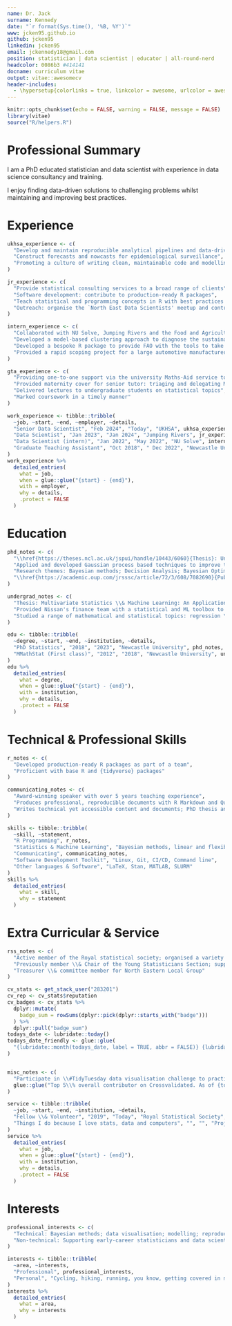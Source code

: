 ```yaml
---
name: Dr. Jack
surname: Kennedy
date: "`r format(Sys.time(), '%B, %Y')`"
www: jcken95.github.io
github: jcken95
linkedin: jcken95
email: jckennedy18@gmail.com
position: statistician | data scientist | educator | all-round-nerd
headcolor: 0086b3 #414141
docname: curriculum vitae
output: vitae::awesomecv
header-includes:
  - \hypersetup{colorlinks = true, linkcolor = awesome, urlcolor = awesome}
---
```


```r
knitr::opts_chunk$set(echo = FALSE, warning = FALSE, message = FALSE)
library(vitae)
source("R/helpers.R")
```

# Professional Summary

I am a PhD educated statistician and data scientist with experience in data science consultancy and training.


I enjoy finding data-driven solutions to challenging problems whilst maintaining and improving best practices.

# Experience

```r
ukhsa_experience <- c(
  "Develop and maintain reproducible analytical pipelines and data-driven products",
  "Construct forecasts and nowcasts for epidemiological surveillance",
  "Promoting a culture of writing clean, maintainable code and modelling pipelines"
)

jr_experience <- c(
  "Provide statistical consulting services to a broad range of clients",
  "Software development: contribute to production-ready R packages",
  "Teach statistical and programming concepts in R with best practices front and centre to academia, industry and government",
  "Outreach: organise the `North East Data Scientists' meetup and contribute to \\href{https://www.jumpingrivers.com/authors/jack-kennedy/}{company blog}"
)

intern_experience <- c(
  "Collaborated with NU Solve, Jumping Rivers and the Food and Agricultural Organisation (UN)",
  "Developed a model-based clustering approach to diagnose the sustainability of fish populations across the world",
  "Developed a bespoke R package to provide FAO with the tools to take the developed methods forward",
  "Provided a rapid scoping project for a large automotive manufacturer"
)

gta_experience <- c(
  "Providing one-to-one support via the university Maths-Aid service to students; queries ranging from `How to calculate a percentage?' to `Which test is most appropriate for my data?' and `How to solve this differential equation?'", # nolint: line length linter
  "Provided maternity cover for senior tutor: triaging and delegating Maths-Aid appointments",
  "Delivered lectures to undergraduate students on statistical topics",
  "Marked coursework in a timely manner"
)

work_experience <- tibble::tribble(
  ~job, ~start, ~end, ~employer, ~details,
  "Senior Data Scientist", "Feb 2024", "Today", "UKHSA", ukhsa_experience,
  "Data Scientist", "Jan 2023", "Jan 2024", "Jumping Rivers", jr_experience,
  "Data Scientist (intern)", "Jan 2022", "May 2022", "NU Solve", intern_experience,
  "Graduate Teaching Assistant", "Oct 2018", " Dec 2022", "Newcastle University", gta_experience
)
work_experience %>%
  detailed_entries(
    what = job,
    when = glue::glue("{start} - {end}"),
    with = employer,
    why = details,
    .protect = FALSE
  )
```

# Education

```r
phd_notes <- c(
  "\\href{https://theses.ncl.ac.uk/jspui/handle/10443/6060}{Thesis}: Uncertainty Quantification for Stochastic Simulators with Application to Offshore Wind Farms",
  "Applied and developed Gaussian process based techniques to improve the efficiency of stochastic simulation experiments",
  "Research themes: Bayesian methods; Decision Analysis; Bayesian Optimisation; Emulation; Gaussian Processes",
  "\\href{https://academic.oup.com/jrsssc/article/72/3/608/7082690}{Published} in a leading Statistics journal"
)

undergrad_notes <- c(
  "Thesis: Multivariate Statistics \\& Machine Learning: An Application to Product Costing in Nissan",
  "Provided Nissan's finance team with a statistical and ML toolbox to help them understand their data; regression for fast product costing; dimension reduction and clustering for outlier detection", # nolint: line length linter
  "Studied a range of mathematical and statistical topics: regression \\& statistical modelling; Markov models; time series; queuing theory; extreme value theory; flexible regression; multivariate methods" # nolint: line length linter
)

edu <- tibble::tribble(
  ~degree, ~start, ~end, ~institution, ~details,
  "PhD Statistics", "2018", "2023", "Newcastle University", phd_notes,
  "MMathStat (First class)", "2012", "2018", "Newcastle University", undergrad_notes,
)
edu %>%
  detailed_entries(
    what = degree,
    when = glue::glue("{start} - {end}"),
    with = institution,
    why = details,
    .protect = FALSE
  )
```

# Technical & Professional Skills

```r
r_notes <- c(
  "Developed production-ready R packages as part of a team",
  "Proficient with base R and {tidyverse} packages"
)

communicating_notes <- c(
  "Award-winning speaker with over 5 years teaching experience",
  "Produces professional, reproducible documents with R Markdown and Quarto",
  "Writes technical yet accessible content and documents; PhD thesis and blog posts described as accessible"
)

skills <- tibble::tribble(
  ~skill, ~statement,
  "R Programming", r_notes,
  "Statistics & Machine Learning", "Bayesian methods, linear and flexible regression, Bayesian optimisation, clustering, classification, inference, prediction", # nolint: line length linter
  "Communicating", communicating_notes,
  "Software Development Toolkit", "Linux, Git, CI/CD, Command line",
  "Other languages & Software", "LaTeX, Stan, MATLAB, SLURM"
)
skills %>%
  detailed_entries(
    what = skill,
    why = statement
  )
```

# Extra Curricular & Service

```r
rss_notes <- c(
  "Active member of the Royal statistical society; organised a variety of in-person and online events; collaborating with Head of Conferences and Events to organise conference sessions", # nolint: line length linter
  "Previously member \\& Chair of the Young Statisticians Section; supporting early-career statisticians and data scientists, overseeing a team of 12 volunteers",
  "Treasurer \\& committee member for North Eastern Local Group"
)

cv_stats <- get_stack_user("283201")
cv_rep <- cv_stats$reputation
cv_badges <- cv_stats %>%
  dplyr::mutate(
    badge_sum = rowSums(dplyr::pick(dplyr::starts_with("badge")))
  ) %>%
  dplyr::pull("badge_sum")
todays_date <- lubridate::today()
todays_date_friendly <- glue::glue(
  "{lubridate::month(todays_date, label = TRUE, abbr = FALSE)} {lubridate::year(todays_date)}"
)


misc_notes <- c(
  "Participate in \\#TidyTuesday data visualisation challenge to practise visualisation and learn new-to-me R packages; see \\href{https://github.com/jcken95/tidytuesday}{GitHub repository}", # nolint: line length linter
  glue::glue("Top 5\\% overall contributor on Crossvalidated. As of {todays_date_friendly} gained {cv_stats$reputation} reputation and {cv_badges} badges") # nolint: line length linter
)

service <- tibble::tribble(
  ~job, ~start, ~end, ~institution, ~details,
  "Fellow \\& Volunteer", "2019", "Today", "Royal Statistical Society", rss_notes,
  "Things I do because I love stats, data and computers", "", "", "Projects \\& Online Activity", misc_notes,
)
service %>%
  detailed_entries(
    what = job,
    when = glue::glue("{start} - {end}"),
    with = institution,
    why = details,
    .protect = FALSE
  )
```

# Interests

```r
professional_interests <- c(
  "Technical: Bayesian methods; data visualisation; modelling; reproducibility; best practices",
  "Non-technical: Supporting early-career statisticians and data scientists; communicating statistics"
)

interests <- tibble::tribble(
  ~area, ~interests,
  "Professional", professional_interests,
  "Personal", "Cycling, hiking, running, you know, getting covered in mud"
)
interests %>%
  detailed_entries(
    what = area,
    why = interests
  )
```
